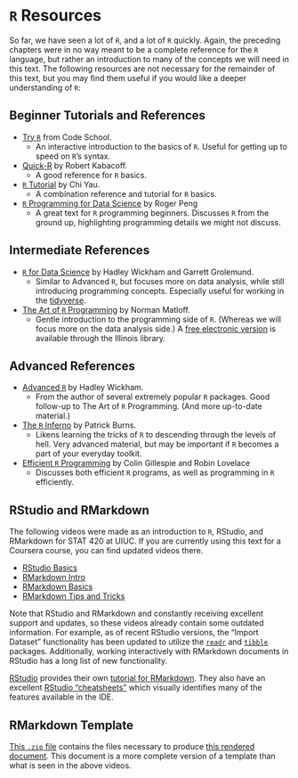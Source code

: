 # `R` Resources

So far, we have seen a lot of `R`, and a lot of `R` quickly. Again, the preceding chapters were in no way meant to be a complete reference for the `R` language, but rather an introduction to many of the concepts we will need in this text. The following resources are not necessary for the remainder of this text, but you may find them useful if you would like a deeper understanding of `R`:

## Beginner Tutorials and References

- [Try `R`](http://tryr.codeschool.com/) from Code School.
    - An interactive introduction to the basics of `R`. Useful for getting up to speed on `R`'s syntax.
- [Quick-R](http://www.statmethods.net/) by Robert Kabacoff.
    - A good reference for `R` basics.
- [`R` Tutorial](http://www.r-tutor.com/) by Chi Yau.
    - A combination reference and tutorial for `R` basics.
- [`R` Programming for Data Science](https://bookdown.org/rdpeng/rprogdatascience/) by Roger Peng
    - A great text for `R` programming beginners. Discusses `R` from the ground up, highlighting programming details we might not discuss.

## Intermediate References

- [`R` for Data Science](http://r4ds.had.co.nz/) by Hadley Wickham and Garrett Grolemund.
    - Similar to Advanced `R`, but focuses more on data analysis, while still introducing programming concepts. Especially useful for working in the [tidyverse](http://tidyverse.org/). 
- [The Art of `R` Programming](https://www.nostarch.com/artofr.htm) by Norman Matloff.
    - Gentle introduction to the programming side of `R`. (Whereas we will focus more on the data analysis side.) A [free electronic version](http://vufind.carli.illinois.edu/vf-uiu/Record/uiu_6955421) is available through the Illinois library.

## Advanced References

- [Advanced `R`](http://adv-r.had.co.nz/) by Hadley Wickham.
    - From the author of several extremely popular `R` packages. Good follow-up to The Art of `R` Programming. (And more up-to-date material.)
- [The `R` Inferno](http://www.burns-stat.com/documents/books/the-r-inferno/) by Patrick Burns.
    - Likens learning the tricks of `R` to descending through the levels of hell. Very advanced material, but may be important if `R` becomes a part of your everyday toolkit.
- [Efficient `R` Programming](https://csgillespie.github.io/efficientR/) by Colin Gillespie and Robin Lovelace
    - Discusses both efficient `R` programs, as well as programming in `R` efficiently.


## RStudio and RMarkdown

The following videos were made as an introduction to `R`, RStudio, and RMarkdown for STAT 420 at UIUC. If you are currently using this text for a Coursera course, you can find updated videos there.

- [RStudio Basics](https://mediaspace.illinois.edu/media/%5BSTAT+420%5D+R+and+RStudio/1_ihjnvfis)
- [RMarkdown Intro](https://mediaspace.illinois.edu/media/%5BSTAT+420%5D+RMarkdown+Intro/1_36pkjkie)
- [RMarkdown Basics](https://mediaspace.illinois.edu/media/%5BSTAT+420%5D+RMarkdown+Basics/1_u0mk6uaq)
- [RMarkdown Tips and Tricks](https://mediaspace.illinois.edu/media/%5BSTAT+420%5D+RMarkdown+Tips+and+Tricks/1_ahkzbeka)

Note that RStudio and RMarkdown and constantly receiving excellent support and updates, so these videos already contain some outdated information. For example, as of recent RStudio versions, the "Import Dataset" functionality has been updated to utilize the [`readr`](https://github.com/tidyverse/readr) and [`tibble`](https://cran.r-project.org/web/packages/tibble/vignettes/tibble.html) packages. Additionally, working interactively with RMarkdown documents in RStudio has a long list of new functionality.

[RStudio](http://rmarkdown.rstudio.com/) provides their own [tutorial for RMarkdown](http://rmarkdown.rstudio.com/lesson-1.html). They also have an excellent [RStudio "cheatsheets"](https://www.rstudio.com/wp-content/uploads/2016/01/rstudio-IDE-cheatsheet.pdf) which visually identifies many of the features available in the IDE.

## RMarkdown Template

[This `.zip` file](tutorial/rmd-template.zip) contains the files necessary to produce [this rendered document](tutorial/rmd-template.html). This document is a more complete version of a template than what is seen in the above videos.
